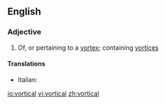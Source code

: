 ==English==

===Adjective===
{{en-adj}}

# Of, or pertaining to a [[vortex]]; containing [[vortices]]

====Translations====
{{top}}
* Italian: {{t-|it|vorticoso}}
{{mid}}

{{bottom}}

[[io:vortical]]
[[vi:vortical]]
[[zh:vortical]]